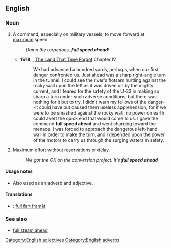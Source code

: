==English==

===Noun===
{{infl|en|noun|head=[[full]] [[speed]] [[ahead]]}}

# {{nautical}} A command, especially on military vessels, to move forward at [[maximum]] speed.
#: ''Damn the torpedoes, '''full speed ahead'''!''
#*'''1918''', {{w|Edgar Rice Burroughs}}, [[w:The Land That Time Forgot (novel)|The Land That Time Forgot]] Chapter IV
#*:We had advanced a hundred yards, perhaps, when our first danger confronted us. Just ahead was a sharp right-angle turn in the tunnel. I could see the river's flotsam hurtling against the rocky wall upon the left as it was driven on by the mighty current, and I feared for the safety of the U-33 in making so sharp a turn under such adverse conditions; but there was nothing for it but to try. I didn't warn my fellows of the danger--it could have but caused them useless apprehension, for if we were to be smashed against the rocky wall, no power on earth could avert the quick end that would come to us. I gave the command '''full speed ahead''' and went charging toward the menace. I was forced to approach the dangerous left-hand wall in order to make the turn, and I depended upon the power of the motors to carry us through the surging waters in safety.
# {{idiom}} Maximum effort without reservations or delay.
#: ''We got the OK on the conversion project. It's '''full speed ahead'''''

====Usage notes====
*Also used as an adverb and adjective.

====Translations====
{{trans-top|nautical}}
{{trans-mid}}
{{trans-bottom}}

{{trans-top|idiom, maximum effort}}
{{trans-mid}}
{{trans-bottom}}

{{checktrans-top|}}
* {{ttbc|sv}}: [[full fart framåt]]
{{trans-bottom}}

[[Category:English adjectives]]
[[Category:English adverbs]]

===See also===
* [[full steam ahead]]